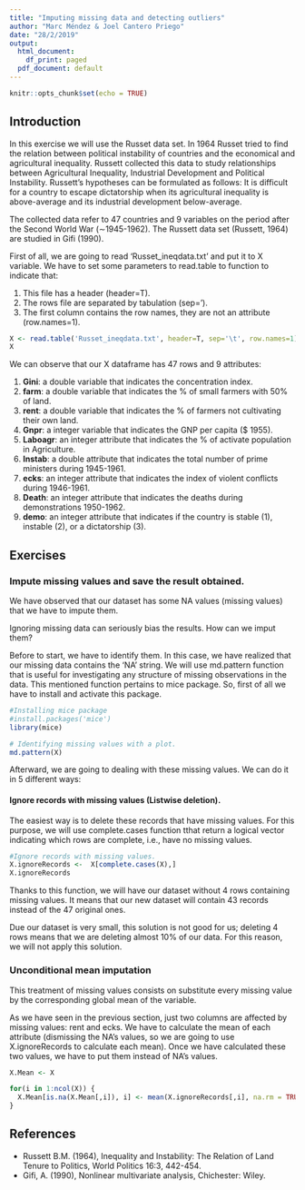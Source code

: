 ```yaml
---
title: "Imputing missing data and detecting outliers"
author: "Marc Méndez & Joel Cantero Priego"
date: "28/2/2019"
output:
  html_document:
    df_print: paged
  pdf_document: default
---
```


```r
knitr::opts_chunk$set(echo = TRUE)
```

## Introduction

In this exercise we will use the Russet data set. In 1964 Russet tried to find the relation between political instability of countries and the economical and agricultural inequality. Russett collected this data to study relationships between Agricultural Inequality, Industrial Development and Political Instability. Russett's hypotheses can be formulated as follows: It is difficult for a country to escape dictatorship when its agricultural inequality is above-average and its industrial
development below-average.

The collected data refer to 47 countries and 9 variables on the period after the Second World War (∼1945-1962). The Russett data set (Russett, 1964) are studied in Gifi (1990).
 
First of all, we are going to read 'Russet_ineqdata.txt' and put it to X variable. We have to set some parameters to read.table to function to indicate that:
 
1. This file has a header (header=T).
2. The rows file are separated by tabulation (sep='\t').
3. The first column contains the row names, they are not an attribute (row.names=1).

```r
X <- read.table('Russet_ineqdata.txt', header=T, sep='\t', row.names=1)
X
```

We can observe that our X dataframe has 47 rows and 9 attributes:

1. **Gini**: a double variable that indicates the concentration index.
2. **farm**: a double variable that indicates the % of small farmers with 50% of land.
3. **rent**: a double variable that indicates the % of farmers not cultivating their own land.
4. **Gnpr**: a integer variable that indicates the GNP per capita ($ 1955).
5. **Laboagr**: an integer attribute that indicates the % of activate population in Agriculture.
6. **Instab**: a double attribute that indicates the total number of prime ministers during 1945-1961.
7. **ecks**: an integer attribute that indicates the index of violent conflicts during 1946-1961.
8. **Death**: an integer attribute that indicates the deaths during demonstrations 1950-1962.
9. **demo**: an integer attribute that indicates if the country is stable (1), instable (2), or a dictatorship (3).

## Exercises

### Impute missing values and save the result obtained.

We have observed that our dataset has some NA values (missing values) that we have to impute them. 

Ignoring missing data can seriously bias the results. How can we imput them?

Before to start, we have to identify them. In this case, we have realized that our missing data contains the 'NA' string. We will use md.pattern function that is useful for investigating any structure of missing observations in the data. This mentioned function pertains to mice package. So, first of all we have to install and activate this package.

```r
#Installing mice package
#install.packages('mice')
library(mice)

# Identifying missing values with a plot.
md.pattern(X)
```

Afterward, we are going to dealing with these missing values. We can do it in 5 different ways:

#### Ignore records with missing values (Listwise deletion).
The easiest way is to delete these records that have missing values. For this purpose, we will use complete.cases function tthat return a logical vector indicating which rows are complete, i.e., have no missing values.

```r
#Ignore records with missing values.
X.ignoreRecords <-  X[complete.cases(X),]
X.ignoreRecords
```

Thanks to this function, we will have our dataset without 4 rows containing missing values. It means that our new dataset will contain 43 records instead of the 47 original ones. 

Due our dataset is very small, this solution is not good for us; deleting 4 rows means that we are deleting almost 10% of our data. For this reason, we will not apply this solution.

### Unconditional mean imputation
This treatment of missing values consists on substitute every missing value by the corresponding global mean of the variable.

As we have seen in the previous section, just two columns are affected by missing values: rent and ecks. We have to calculate the mean of each attribute (dismissing the NA's values, so we are going to use X.ignoreRecords to calculate each mean). Once we have calculated these two values, we have to put them instead of NA's values.

```r
X.Mean <- X

for(i in 1:ncol(X)) {
  X.Mean[is.na(X.Mean[,i]), i] <- mean(X.ignoreRecords[,i], na.rm = TRUE)
}
```


## References
* Russett B.M. (1964), Inequality and Instability: The Relation of Land Tenure to Politics, World
Politics 16:3, 442-454.
* Gifi, A. (1990), Nonlinear multivariate analysis, Chichester: Wiley.

